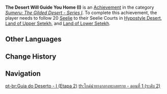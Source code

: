 {{Achievement Infobox
|title        = The Desert Will Guide You Home (I)
|id           = 80183
|order id     = 185
|category     = Sumeru: The Gilded Desert - Series I
|description  = Follow 20 [[Seelie]] to their Seelie Courts in [[Hypostyle Desert]], [[Land of Upper Setekh]], and [[Land of Lower Setekh]].
|requirements = 
|primogems    = 10
|tracking     = 
|topic        = Seelie
|hidden       = 
|tier         = 2
|tiers_total  = 3
|set          = The Desert Will Guide You Home (I)
}}
'''The Desert Will Guide You Home (I)''' is an [[Achievement]] in the category ''[[Sumeru: The Gilded Desert - Series I]]''. To complete this achievement, the player needs to follow 20 [[Seelie]] to their Seelie Courts in [[Hypostyle Desert]], [[Land of Upper Setekh]], and [[Land of Lower Setekh]].
<!--
==Gameplay Notes==

==Trivia==

==Video Guides==
{{EVT
|video1   = 
|caption1 = 
}}
-->
==Other Languages==
{{Transclude|The Desert Will Guide You Home (I)|Other Languages}}

==Change History==
{{Change History|3.1}}
<!--
==References==
{{Reflist}}
-->
==Navigation==
{{Achievement Navbox}}

[[pt-br:Guia do Deserto - I (Etapa 2)]]
[[th:ไกด์นำทางกลางทะเลทราย - ตอนที่ 1 (ระดับ 2)]]